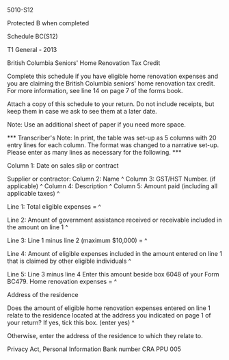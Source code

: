﻿5010-S12 
 
Protected B when completed 
 
Schedule BC(S12) 
 
T1 General - 2013 
 
British Columbia Seniors' Home Renovation Tax Credit 
 
Complete this schedule if you have eligible home renovation expenses and you 
are claiming the British Columbia seniors' home renovation tax credit. For 
more information, see line 14 on page 7 of the forms book. 
 
Attach a copy of this schedule to your return. Do not include receipts, but 
keep them in case we ask to see them at a later date. 
 
Note: Use an additional sheet of paper if you need more space. 
 
*** Transcriber's Note: In print, the table was set-up as 5 columns with 20 
entry lines for each column. The format was changed to a narrative set-up. 
Please enter as many lines as necessary for the following. ***  
 
Column 1: Date on sales slip or contract  
 
Supplier or contractor: 
Column 2: Name ^
Column 3: GST/HST Number. (if applicable) ^
Column 4: Description ^
Column 5: Amount paid (including all applicable taxes) ^
 
Line 1: Total eligible expenses = ^
 
Line 2: Amount of government assistance received or receivable included in 
the amount on line 1 ^
 
Line 3: Line 1 minus line 2 (maximum $10,000) = ^
 
Line 4: Amount of eligible expenses included in the amount entered on line 1 
that is claimed by other eligible individuals ^
 
Line 5: Line 3 minus line 4 Enter this amount beside box 6048 of your Form 
BC479. Home renovation expenses = ^
 
Address of the residence 
 
Does the amount of eligible home renovation expenses entered on line 1 relate 
to the residence located at the address you indicated on page 1 of your 
return? If yes, tick this box. (enter yes) ^
 
Otherwise, enter the address of the residence to which they relate to. 
 
Privacy Act, Personal Information Bank number CRA PPU 005
